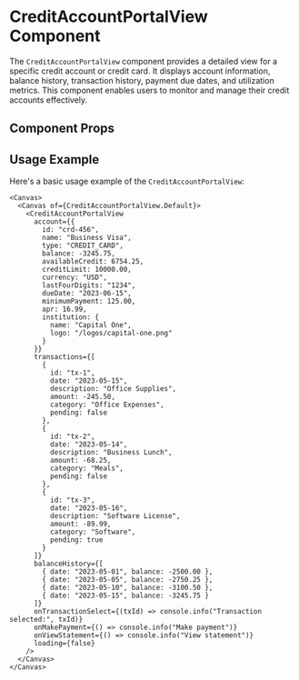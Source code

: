 

<Meta of={CreditAccountPortalView} />

# CreditAccountPortalView Component

The `CreditAccountPortalView` component provides a detailed view for a specific credit account or credit card. It displays account information, balance history, transaction history, payment due dates, and utilization metrics. This component enables users to monitor and manage their credit accounts effectively.

## Component Props

<Canvas of={CreditAccountPortalView.Default} />

<Controls />

## Usage Example

Here's a basic usage example of the `CreditAccountPortalView`:

```tsx
<Canvas>
  <Canvas of={CreditAccountPortalView.Default}>
    <CreditAccountPortalView
      account={{
        id: "crd-456",
        name: "Business Visa",
        type: "CREDIT_CARD",
        balance: -3245.75,
        availableCredit: 6754.25,
        creditLimit: 10000.00,
        currency: "USD",
        lastFourDigits: "1234",
        dueDate: "2023-06-15",
        minimumPayment: 125.00,
        apr: 16.99,
        institution: {
          name: "Capital One",
          logo: "/logos/capital-one.png"
        }
      }}
      transactions={[
        {
          id: "tx-1",
          date: "2023-05-15",
          description: "Office Supplies",
          amount: -245.50,
          category: "Office Expenses",
          pending: false
        },
        {
          id: "tx-2",
          date: "2023-05-14",
          description: "Business Lunch",
          amount: -68.25,
          category: "Meals",
          pending: false
        },
        {
          id: "tx-3",
          date: "2023-05-16",
          description: "Software License",
          amount: -89.99,
          category: "Software",
          pending: true
        }
      ]}
      balanceHistory={[
        { date: "2023-05-01", balance: -2500.00 },
        { date: "2023-05-05", balance: -2750.25 },
        { date: "2023-05-10", balance: -3100.50 },
        { date: "2023-05-15", balance: -3245.75 }
      ]}
      onTransactionSelect={(txId) => console.info("Transaction selected:", txId)}
      onMakePayment={() => console.info("Make payment")}
      onViewStatement={() => console.info("View statement")}
      loading={false}
    />
  </Canvas>
</Canvas>
``` 
